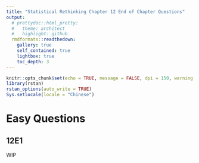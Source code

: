 ```yaml
---
title: "Statistical Rethinking Chapter 12 End of Chapter Questions"
output:
  # prettydoc::html_pretty:
  #   theme: architect
  #   highlight: github
  rmdformats::readthedown:
    gallery: true
    self_contained: true
    lightbox: true
    toc_depth: 3
---
```


```r
knitr::opts_chunk$set(echo = TRUE, message = FALSE, dpi = 150, warning = FALSE, error = FALSE)
library(rstan)
rstan_options(auto_write = TRUE)
Sys.setlocale(locale = "Chinese")
```

# Easy Questions

## 12E1

WIP
